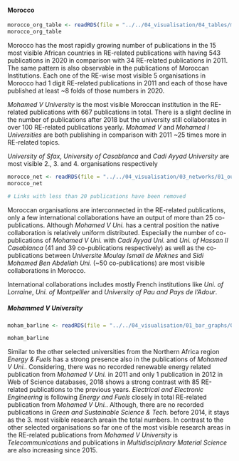 #### Morocco

```r
morocco_org_table <- readRDS(file = "../../04_visualisation/04_tables/morocco_org_table.Rds")
morocco_org_table
```
Morocco has the most rapidly growing number of publications in the 15 most visible African countries in RE-related publications with having 543 publications in 2020 in comparison with 34 RE-related publications in 2011. The same pattern is also observable in the publications of Moroccan Institutions. Each one of the RE-wise most visible 5 organisations in Morocco had 1 digit RE-related publications in 2011 and each of those have published at least ~8 folds of those numbers in 2020. 

*Mohamed V University* is the most visible Moroccan institution in the RE-related publications with 667 publications in total. There is a slight decline in the number of publications after 2018 but the university still collaborates in over 100 RE-related publications yearly. *Mohamed V* and *Mohamed I Universities* are both publishing in comparison with 2011 ~25 times more in RE-related topics.

*University of Sfax*, *University of Casablanca* and *Cadi Ayyad University* are most visible 2., 3. and 4. organisations respectively 


```r
morocco_net <- readRDS(file = "../../04_visualisation/03_networks/01_outputs/morocco_net.Rds")
morocco_net

```
```r
# Links with less than 20 publications have been removed
```

Moroccan organisations are interconnected in the RE-related publications, only a few international collaborations have an output of more than 25 co-publications. Although *Mohamed V Uni.* has a central position the native collaboration is relatively uniform distributed. Especially the number of co-publications of *Mohamed V Uni.* with *Cadi Ayyad Uni.* and *Uni. of Hassan II Casablanca* (41 and 39 co-publications respectively) as well as the co-publications between *Universite Moulay Ismail de Meknes* and *Sidi Mohamed Ben Abdellah Uni.* (~50 co-publications) are most visible collaborations in Morocco. 

International collaborations includes mostly French institutions like *Uni. of Lorraine*, *Uni. of Montpellier* and *University of Pau and Pays de l'Adour*.


##### Mohammed V University
```r
moham_barline <- readRDS(file = "../../04_visualisation/01_bar_graphs/02_regions/moham_ra_barline.Rds")

moham_barline
```

Similar to the other selected universities from the Northern Africa region *Energy & Fuels* has a strong presence also in the publications of *Mohamed V Uni.*. Considering, there was no recorded renewable energy related publication from *Mohamed V Uni.* in 2011 and only 1 publication in 2012 in Web of Science databases, 2018 shows a strong contrast with 85 RE-related publications to the previous years. *Electrical and Electronic Engineering* is following *Energy and Fuels* closely in total RE-related publication from *Mohamed V Uni.*. Although, there are no recorded publications in *Green and Sustainable Science & Tech.* before 2014, it stays as the 3. most visible research areain the total numbers. In contrast to the other selected organisations so far one of the most visible research areas in the RE-related publications from *Mohamed V University*  is *Telecommunications* and publications in *Multidisciplinary Material Science* are also increasing since 2015.

